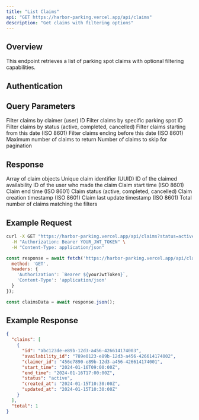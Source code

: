 ```yaml
---
title: "List Claims"
api: "GET https://harbor-parking.vercel.app/api/claims"
description: "Get claims with filtering options"
---
```


## Overview

This endpoint retrieves a list of parking spot claims with optional filtering capabilities.

## Authentication

<Snippet file="auth-required.mdx" />

## Query Parameters

<ParamField query="claimer_id" type="string" optional>
  Filter claims by claimer (user) ID
</ParamField>

<ParamField query="spot_id" type="string" optional>
  Filter claims by specific parking spot ID
</ParamField>

<ParamField query="status" type="string" optional>
  Filter claims by status (active, completed, cancelled)
</ParamField>

<ParamField query="start_date" type="string" optional>
  Filter claims starting from this date (ISO 8601)
</ParamField>

<ParamField query="end_date" type="string" optional>
  Filter claims ending before this date (ISO 8601)
</ParamField>

<ParamField query="limit" type="number" optional default="50">
  Maximum number of claims to return
</ParamField>

<ParamField query="offset" type="number" optional default="0">
  Number of claims to skip for pagination
</ParamField>

## Response

<ResponseField name="claims" type="array" required>
  Array of claim objects

  <Expandable title="Claim Object">
    <ResponseField name="id" type="string" required>
      Unique claim identifier (UUID)
    </ResponseField>
    <ResponseField name="availability_id" type="string" required>
      ID of the claimed availability
    </ResponseField>
    <ResponseField name="claimer_id" type="string" required>
      ID of the user who made the claim
    </ResponseField>
    <ResponseField name="start_time" type="string" required>
      Claim start time (ISO 8601)
    </ResponseField>
    <ResponseField name="end_time" type="string" required>
      Claim end time (ISO 8601)
    </ResponseField>
    <ResponseField name="status" type="string" required>
      Claim status (active, completed, cancelled)
    </ResponseField>
    <ResponseField name="created_at" type="string" required>
      Claim creation timestamp (ISO 8601)
    </ResponseField>
    <ResponseField name="updated_at" type="string" required>
      Claim last update timestamp (ISO 8601)
    </ResponseField>
  </Expandable>
</ResponseField>

<ResponseField name="total" type="number" required>
  Total number of claims matching the filters
</ResponseField>

## Example Request

<CodeGroup>

```bash cURL
curl -X GET "https://harbor-parking.vercel.app/api/claims?status=active&limit=10" \
  -H "Authorization: Bearer YOUR_JWT_TOKEN" \
  -H "Content-Type: application/json"
```

```javascript JavaScript
const response = await fetch('https://harbor-parking.vercel.app/api/claims?status=active&limit=10', {
  method: 'GET',
  headers: {
    'Authorization': `Bearer ${yourJwtToken}`,
    'Content-Type': 'application/json'
  }
});

const claimsData = await response.json();
```

</CodeGroup>

## Example Response

<ResponseExample>

```json Success Response
{
  "claims": [
    {
      "id": "abc123de-e89b-12d3-a456-426614174003",
      "availability_id": "789e0123-e89b-12d3-a456-426614174002",
      "claimer_id": "456e7890-e89b-12d3-a456-426614174001",
      "start_time": "2024-01-16T09:00:00Z",
      "end_time": "2024-01-16T17:00:00Z",
      "status": "active",
      "created_at": "2024-01-15T10:30:00Z",
      "updated_at": "2024-01-15T10:30:00Z"
    }
  ],
  "total": 1
}
```

</ResponseExample>